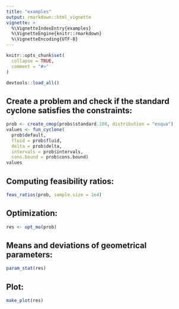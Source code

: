 ```yaml
---
title: "examples"
output: rmarkdown::html_vignette
vignette: >
  %\VignetteIndexEntry{examples}
  %\VignetteEngine{knitr::rmarkdown}
  %\VignetteEncoding{UTF-8}
---
```


```r
knitr::opts_chunk$set(
  collapse = TRUE,
  comment = "#>"
)
```

```r
devtools::load_all()
```

## Create a problem and check if the standard cyclone satisfies the constraints:

```r
prob <- create_cmop(probs$standard.100, distribution = "esqua")
values <- fun_cyclone(
  prob$default, 
  fluid = prob$fluid, 
  delta = prob$delta, 
  intervals = prob$intervals, 
  cons.bound = prob$cons.bound)
values
```

## Computing feasibility ratios:

```r
feas_ratios(prob, sample.size = 1e4)
```

## Optimization:

```r
res <- opt_mo(prob)
```

## Means and deviations of geometrical parameters:

```r
param_stat(res)
```

## Plot:

```r
make_plot(res)
```

